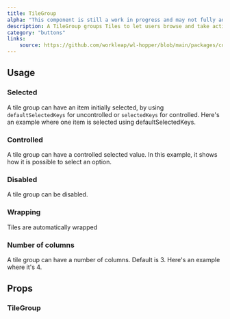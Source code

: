 ```yaml
---
title: TileGroup
alpha: "This component is still a work in progress and may not fully address all design requirements. Its API and properties are subject to change as we refine the design and functionality to better meet user needs."
description: A TileGroup groups Tiles to let users browse and take action on a group of related items.
category: "buttons"
links:
    source: https://github.com/workleap/wl-hopper/blob/main/packages/components/src/Tile/src/TileGroup.tsx
---
```


<Example src="Tile/docs/TileGroup/preview" isOpen />

## Usage

### Selected
A tile group can have an item initially selected, by using `defaultSelectedKeys` for uncontrolled or `selectedKeys` for controlled.
Here's an example where one item is selected using defaultSelectedKeys.

<Example src="Tile/docs/TileGroup/selected" />

### Controlled
A tile group can have a controlled selected value. In this example, it shows how it is possible to select an option.

<Example src="Tile/docs/TileGroup/controlled" />

### Disabled
A tile group can be disabled.

<Example src="Tile/docs/TileGroup/disabled" />

### Wrapping
Tiles are automatically wrapped

<Example src="Tile/docs/TileGroup/wrapping" />

### Number of columns
A tile group can have a number of columns. Default is 3. Here's an example where it's 4.

<Example src="Tile/docs/TileGroup/columns" />

## Props

### TileGroup

<PropTable component="TileGroup" />

